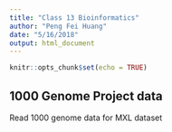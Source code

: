 ```yaml
---
title: "Class 13 Bioinformatics"
author: "Peng Fei Huang"
date: "5/16/2018"
output: html_document
---
```


```r
knitr::opts_chunk$set(echo = TRUE)
```

## 1000 Genome Project data 
Read 1000 genome data for MXL dataset 
```r

```

